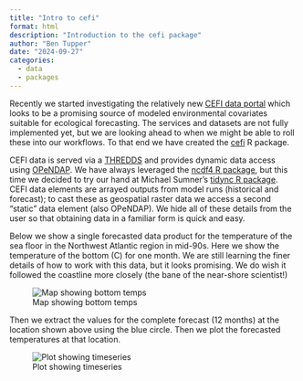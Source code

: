 ```yaml
---
title: "Intro to cefi"
format: html
description: "Introduction to the cefi package"
author: "Ben Tupper"
date: "2024-09-27"
categories:
  - data
  - packages
---
```


Recently we started investigating the relatively new [CEFI data portal](https://psl.noaa.gov/cefi_portal/) which looks to be a promising source of modeled environmental covariates suitable for ecological forecasting.  The services and datasets are not fully implemented yet, but we are looking ahead to when we might be able to roll these into our workflows. To that end we have created the [cefi](https://github.com/BigelowLab/cefi) R package. 

CEFI data is served via a [THREDDS](https://docs.unidata.ucar.edu/tds/current/userguide/index.html) and provides dynamic data access using [OPeNDAP](https://www.opendap.org/).  We have always leveraged the [ncdf4 R package](https://CRAN.R-project.org/package=ncdf4), but this time we decided to try our hand at Michael Sumner's [tidync R package](https://CRAN.R-project.org/package=tidync).  CEFI data elements are arrayed outputs from model runs (historical and forecast); to cast these as geospatial raster data we access a second "static" data element (also OPeNDAP). We hide all of these details from the user so that obtaining data in a familiar form is quick and easy.

Below we show a single forecasted data product for the temperature of the sea floor in the Northwest Atlantic region in mid-90s. Here we show the temperature of the bottom (C) for one month. We are still learning the finer details of how to work with this data, but it looks promising. We do wish it followed the coastline more closely (the bane of the near-shore scientist!)

![Map showing bottom temps](tob-map.png)

Then we extract the values for the complete forecast (12 months) at the location shown above using the blue circle. Then we plot the forecasted temperatures at that location.

![Plot showing timeseries](tob-timeseries.png)

